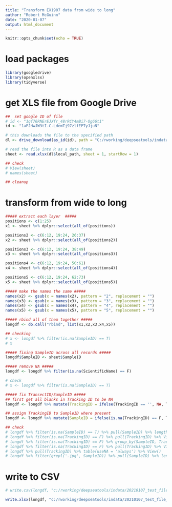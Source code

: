 ```yaml
---
title: "Transform EX1907 data from wide to long"
author: "Robert McGuinn"
date: "2020-01-07"
output: html_document
---
```


```r
knitr::opts_chunk$set(echo = TRUE)
```

# load packages

```r
library(googledrive)
library(openxlsx)
library(tidyverse)
```

# get XLS file from Google Drive

```r
##  set google ID of file
# id <- "1qf76RNErEJXfr_48rRCY4mBi7-OgG6t1"
id <- "1aPJHwJW3tI-C-LdemTj97zlfEPTyJjuN"

# this downloads the file to the specified path
dl <- drive_download(as_id(id), path = "C:/rworking/deepseatools/indata/sheet.xlsx", overwrite = TRUE)

# read the file into R as a data frame
sheet <- read.xlsx(dl$local_path, sheet = 1, startRow = 1)

## check 
# View(sheet)
# names(sheet)

## cleanup

```

# transform from wide to long

```r
##### extract each layer  #####
positions <- c(1:25)
x1 <- sheet %>% dplyr::select(all_of(positions))

positions2 <- c(6:12, 19:24, 26:37)
x2 <- sheet %>% dplyr::select(all_of(positions2))

positions3 <- c(6:12, 19:24, 38:49)
x3 <- sheet %>% dplyr::select(all_of(positions3))

positions4 <- c(6:12, 19:24, 50:61)
x4 <- sheet %>% dplyr::select(all_of(positions4))

positions5 <- c(6:12, 19:24, 62:73)
x5 <- sheet %>% dplyr::select(all_of(positions5))

##### make the names the same ##### 
names(x2) <- gsub(x = names(x2), pattern = "2", replacement = "") 
names(x3) <- gsub(x = names(x3), pattern = "3", replacement = "")
names(x4) <- gsub(x = names(x4), pattern = "4", replacement = "")
names(x5) <- gsub(x = names(x5), pattern = "5", replacement = "")

##### rbind all of them together ##### 
longdf <- do.call("rbind", list(x1,x2,x3,x4,x5))

## checking 
# x <- longdf %>% filter(is.na(SampleID) == T)
# x

##### fixing SampleID across all records ##### 
longdf$SampleID <- sheet$SampleID

##### remove NA #####
longdf <- longdf %>% filter(is.na(ScientificName) == F)

# check 
# x <- longdf %>% filter(is.na(SampleID) == T)

##### fix TransectID/SampleID #####
## first get all blanks in Tracking ID to be NA
longdf <- longdf %>% mutate(TrackingID = ifelse(TrackingID == '', NA, TrackingID))

## assign TrackingID to SampleID where present
longdf <- longdf %>% mutate(SampleID = ifelse(is.na(TrackingID) == F, TrackingID, SampleID))

## check
# longdf %>% filter(is.na(SampleID) == T) %>% pull(SampleID) %>% length()
# longdf %>% filter(is.na(TrackingID) == F) %>% pull(TrackingID) %>% View()
# longdf %>% filter(is.na(TrackingID) == F) %>% group_by(SampleID, TrackingID) %>% summarize(n=n()) %>% View()
# longdf %>% filter(is.na(TrackingID) == F) %>% pull(TrackingID) %>% View()
# longdf %>% pull(TrackingID) %>% table(useNA = 'always') %>% View()
# longdf %>% filter(grepl('.jpg', SampleID)) %>% pull(SampleID) %>% length()

```

# write to CSV

```r
# write.csv(longdf, "c:/rworking/deepseatools/indata/20210107_test_file_RPMcGuinn.csv", row.names = F)

write.xlsx(longdf, "c:/rworking/deepseatools/indata/20210107_test_file_RPMcGuinn.xlsx", row.names = F)

```






